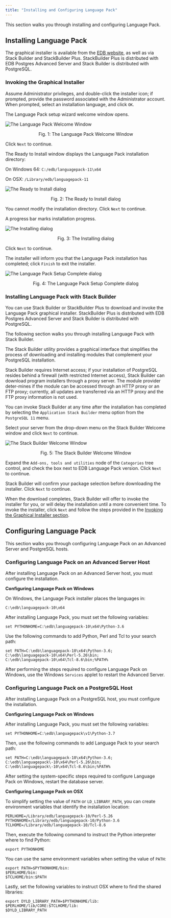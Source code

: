 ```yaml
---
title: "Installing and Configuring Language Pack"
---
```


<div id="installing_language_pack" class="registered_link"></div>

This section walks you through installing and configuring Language Pack.

## Installing Language Pack

The graphical installer is available from the [EDB website](https://www.enterprisedb.com/software-downloads-postgres), as well as via Stack Builder and StackBuilder Plus. StackBuilder Plus is distributed with EDB Postgres Advanced Server and Stack Builder is distributed with PostgreSQL.

<div id="invoking_the_graphical_installer" class="registered_link"></div>

### Invoking the Graphical Installer

Assume Administrator privileges, and double-click the installer icon; if prompted, provide the password associated with the Administrator account. When prompted, select an installation language, and click `OK`.

The Language Pack setup wizard welcome window opens.

![The Language Pack Welcome Window](images/10/Language_pack_welcome.png)

<div style="text-align: center"> Fig. 1: The Language Pack Welcome Window </div>

Click `Next` to continue.

The Ready to Install window displays the Language Pack installation directory:

 On Windows 64: `C:/edb/languagepack-11\x64`

 On OSX: `/Library/edb/languagepack-11`

![The Ready to Install dialog](images/10/Language_pack_ready_to_install.png)

<div style="text-align: center"> Fig. 2: The Ready to Install dialog </div>

You cannot modify the installation directory. Click `Next` to continue.

A progress bar marks installation progress.

![The Installing dialog](images/10/Language_pack_installing_language_pack.png)

<div style="text-align: center"> Fig. 3: The Installing dialog </div>

Click `Next` to continue.

The installer will inform you that the Language Pack installation has completed; click `Finish` to exit the installer.

![The Language Pack Setup Complete dialog](images/10/Language_pack_completed_installation.png)

<div style="text-align: center"> Fig. 4: The Language Pack Setup Complete dialog </div>


### Installing Language Pack with Stack Builder

You can use Stack Builder or StackBuilder Plus to download and invoke the Language Pack graphical installer. StackBuilder Plus is distributed with EDB Postgres Advanced Server and Stack Builder is distributed with PostgreSQL.

The following section walks you through installing Language Pack with Stack Builder.

The Stack Builder utility provides a graphical interface that simplifies the process of downloading and installing modules that complement your PostgreSQL installation.

Stack Builder requires Internet access; if your installation of PostgreSQL resides behind a firewall (with restricted Internet access), Stack Builder can download program installers through a proxy server. The module provider deter-mines if the module can be accessed through an HTTP proxy or an FTP proxy; currently, all updates are transferred via an HTTP proxy and the FTP proxy information is not used.

You can invoke Stack Builder at any time after the installation has completed by selecting the `Application Stack Builder` menu option from the `PostgreSQL 11` menu.

Select your server from the drop-down menu on the Stack Builder Welcome window and click `Next` to continue.

![The Stack Builder Welcome Window](images/10/Language_pack_installing_with_stackbuilder_plus.png)

<div style="text-align: center"> Fig. 5: The Stack Builder Welcome Window </div>

Expand the `Add-ons, tools and utilities` node of the `Categories` tree control, and check the box next to EDB Language Pack version. Click `Next` to continue.

Stack Builder will confirm your package selection before downloading the installer. Click `Next` to continue.

When the download completes, Stack Builder will offer to invoke the installer for you, or will delay the installation until a more convenient time. To invoke the installer, click `Next` and follow the steps provided in the [Invoking the Graphical Installer section](#invoking-the-graphical-installer).

## Configuring Language Pack

This section walks you through configuring Language Pack on an Advanced Server and PostgreSQL hosts.

### Configuring Language Pack on an Advanced Server Host

After installing Language Pack on an Advanced Server host, you must configure the installation.

**Configuring Language Pack on Windows**

On Windows, the Language Pack installer places the languages in:

`C:\edb\languagepack-10\x64`

After installing Language Pack, you must set the following variables:

`set PYTHONHOME=C:\edb\languagepack-10\x64\Python-3.6`

Use the following commands to add Python, Perl and Tcl to your search path:

```text
set PATH=C:\edb\languagepack-10\x64\Python-3.6;
C:\edb\languagepack-10\x64\Perl-5.26\bin;
C:\edb\languagepack-10\x64\Tcl-8.6\bin;%PATH%
```

After performing the steps required to configure Language Pack on Windows, use the Windows `Services` applet to restart the Advanced Server.

### Configuring Language Pack on a PostgreSQL Host

After installing Language Pack on a PostgreSQL host, you must configure the installation.

**Configuring Language Pack on Windows**

After installing Language Pack, you must set the following variables:

`set PYTHONHOME=C:\edb\languagepack\v1\Python-3.7`

Then, use the following commands to add Language Pack to your search path:

```text
set PATH=C:\edb\languagepack-10\x64\Python-3.6;
C:\edb\languagepack\-10\x64\Perl-5.26\bin;
C:\edb\languagepack\-10\x64\Tcl-8.6\bin;%PATH%
```

After setting the system-specific steps required to configure Language Pack on Windows, restart the database server.

**Configuring Language Pack on OSX**

To simplify setting the value of `PATH` or `LD_LIBRARY_PATH`, you can create environment variables that identify the installation location:

```text
PERLHOME=/Library/edb/languagepack-10/Perl-5.26
PYTHONHOME=/Library/edb/languagepack-10/Python-3.6
TCLHOME=/Library/edb/languagepack-10/Tcl-8.6
```

Then, execute the following command to instruct the Python interpreter where to find Python:

`export PYTHONHOME`

You can use the same environment variables when setting the value of `PATH`:

```text
export PATH=$PYTHONHOME/bin:
$PERLHOME/bin:
$TCLHOME/bin:$PATH
```

Lastly, set the following variables to instruct OSX where to find the shared libraries:

```text
export DYLD_LIBRARY_PATH=$PYTHONHOME/lib:
$PERLHOME/lib/CORE:$TCLHOME/lib:
$DYLD_LIBRARY_PATH
```
